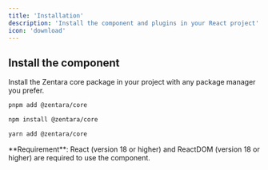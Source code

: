 ```yaml
---
title: 'Installation'
description: 'Install the component and plugins in your React project'
icon: 'download'
---
```


## Install the component

Install the Zentara core package in your project with any package manager you prefer.

<CodeGroup>

```bash pnpm
pnpm add @zentara/core
```

```bash npm
npm install @zentara/core
```

```bash yarn
yarn add @zentara/core
```

</CodeGroup>

<Info>
  **Requirement**: React (version 18 or higher) and ReactDOM (version 18 or
  higher) are required to use the component.
</Info>
